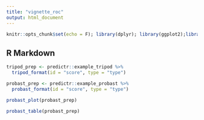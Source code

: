```yaml
---
title: "vignette_roc"
output: html_document
---
```


```r
knitr::opts_chunk$set(echo = F); library(dplyr); library(ggplot2);library(predictr)
```

## R Markdown

```r
tripod_prep <- predictr::example_tripod %>%
  tripod_format(id = "score", type = "type")
```




```r
probast_prep <- predictr::example_probast %>%
  probast_format(id = "score", type = "type")

probast_plot(probast_prep)

probast_table(probast_prep)

```

